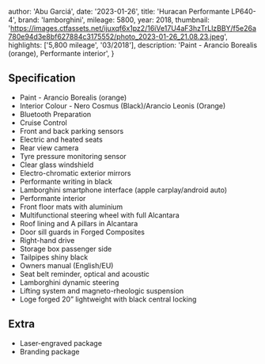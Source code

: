
  author: 'Abu Garciá',
  date: '2023-01-26',
  title: 'Huracan Performante LP640-4',
  brand: 'lamborghini',
  mileage: 5800,
  year: 2018,
  thumbnail: 'https://images.ctfassets.net/ijuxqf6x1pz2/16iVe17U4aF3hzTrLlzBBY/f5e26a780e94d3e8bf627884c3175552/photo_2023-01-26_21.08.23.jpeg',
  highlights: ['5,800 mileage', '03/2018'],
  description: 'Paint - Arancio Borealis (orange), Performante interior',
}


## Specification
- Paint - Arancio Borealis (orange)
- Interior Colour - Nero Cosmus (Black)/Arancio Leonis (Orange)
- Bluetooth Preparation
- Cruise Control
- Front and back parking sensors
- Electric and heated seats
- Rear view camera
- Tyre pressure monitoring sensor
- Clear glass windshield
- Electro-chromatic exterior mirrors
- Performante writing in black
- Lamborghini smartphone interface (apple carplay/android auto)
- Performante interior
- Front floor mats with aluminium
- Multifunctional steering wheel with full Alcantara
- Roof lining and A pillars in Alcantara
- Door sill guards in Forged Composites
- Right-hand drive
- Storage box passenger side
- Tailpipes shiny black
- Owners manual (English/EU)
- Seat belt reminder, optical and acoustic
- Lamborghini dynamic steering
- Lifting system and magneto-rheologic suspension
- Loge forged 20” lightweight with black central locking

## Extra
- Laser-engraved package
- Branding package

